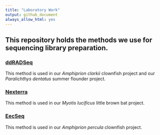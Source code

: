 ```yaml
---
title: "Laboratory Work"
output: github_document
always_allow_html: yes
---
```


## This repository holds the methods we use for sequencing library preparation. 

### [ddRADSeq](ddRADSeq)  
This method is used in our *Amphiprion clarkii* clownfish project and our *Paralichthys dentatus* summer flounder project.  

### [Nexterra](Nexterra)  
This method is used in our *Myotis lucificus* little brown bat project.  

### [EecSeq](EecSeq)  
This method is used in our *Amphiprion percula* clownfish project.
